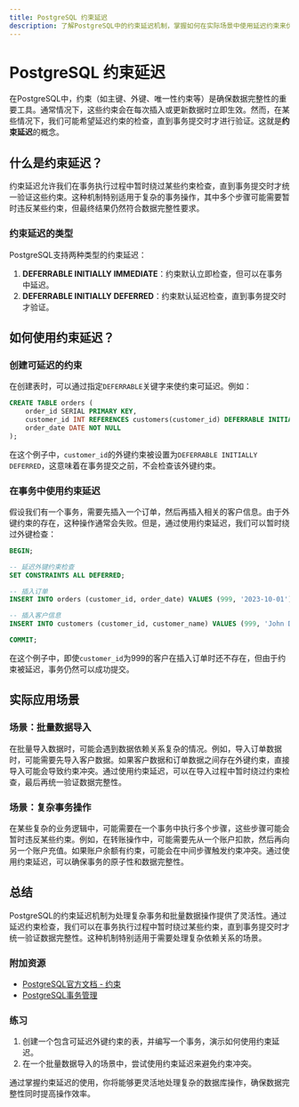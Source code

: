 ```yaml
---
title: PostgreSQL 约束延迟
description: 了解PostgreSQL中的约束延迟机制，掌握如何在实际场景中使用延迟约束来优化数据库操作。
---
```


# PostgreSQL 约束延迟

在PostgreSQL中，约束（如主键、外键、唯一性约束等）是确保数据完整性的重要工具。通常情况下，这些约束会在每次插入或更新数据时立即生效。然而，在某些情况下，我们可能希望延迟约束的检查，直到事务提交时才进行验证。这就是**约束延迟**的概念。

## 什么是约束延迟？

约束延迟允许我们在事务执行过程中暂时绕过某些约束检查，直到事务提交时才统一验证这些约束。这种机制特别适用于复杂的事务操作，其中多个步骤可能需要暂时违反某些约束，但最终结果仍然符合数据完整性要求。

### 约束延迟的类型

PostgreSQL支持两种类型的约束延迟：

1. **DEFERRABLE INITIALLY IMMEDIATE**：约束默认立即检查，但可以在事务中延迟。
2. **DEFERRABLE INITIALLY DEFERRED**：约束默认延迟检查，直到事务提交时才验证。

## 如何使用约束延迟？

### 创建可延迟的约束

在创建表时，可以通过指定`DEFERRABLE`关键字来使约束可延迟。例如：

```sql
CREATE TABLE orders (
    order_id SERIAL PRIMARY KEY,
    customer_id INT REFERENCES customers(customer_id) DEFERRABLE INITIALLY DEFERRED,
    order_date DATE NOT NULL
);
```

在这个例子中，`customer_id`的外键约束被设置为`DEFERRABLE INITIALLY DEFERRED`，这意味着在事务提交之前，不会检查该外键约束。

### 在事务中使用约束延迟

假设我们有一个事务，需要先插入一个订单，然后再插入相关的客户信息。由于外键约束的存在，这种操作通常会失败。但是，通过使用约束延迟，我们可以暂时绕过外键检查：

```sql
BEGIN;

-- 延迟外键约束检查
SET CONSTRAINTS ALL DEFERRED;

-- 插入订单
INSERT INTO orders (customer_id, order_date) VALUES (999, '2023-10-01');

-- 插入客户信息
INSERT INTO customers (customer_id, customer_name) VALUES (999, 'John Doe');

COMMIT;
```

在这个例子中，即使`customer_id`为999的客户在插入订单时还不存在，但由于约束被延迟，事务仍然可以成功提交。

## 实际应用场景

### 场景：批量数据导入

在批量导入数据时，可能会遇到数据依赖关系复杂的情况。例如，导入订单数据时，可能需要先导入客户数据。如果客户数据和订单数据之间存在外键约束，直接导入可能会导致约束冲突。通过使用约束延迟，可以在导入过程中暂时绕过约束检查，最后再统一验证数据完整性。

### 场景：复杂事务操作

在某些复杂的业务逻辑中，可能需要在一个事务中执行多个步骤，这些步骤可能会暂时违反某些约束。例如，在转账操作中，可能需要先从一个账户扣款，然后再向另一个账户充值。如果账户余额有约束，可能会在中间步骤触发约束冲突。通过使用约束延迟，可以确保事务的原子性和数据完整性。

## 总结

PostgreSQL的约束延迟机制为处理复杂事务和批量数据操作提供了灵活性。通过延迟约束检查，我们可以在事务执行过程中暂时绕过某些约束，直到事务提交时才统一验证数据完整性。这种机制特别适用于需要处理复杂依赖关系的场景。

### 附加资源

- [PostgreSQL官方文档 - 约束](https://www.postgresql.org/docs/current/ddl-constraints.html)
- [PostgreSQL事务管理](https://www.postgresql.org/docs/current/tutorial-transactions.html)

### 练习

1. 创建一个包含可延迟外键约束的表，并编写一个事务，演示如何使用约束延迟。
2. 在一个批量数据导入的场景中，尝试使用约束延迟来避免约束冲突。

通过掌握约束延迟的使用，你将能够更灵活地处理复杂的数据库操作，确保数据完整性同时提高操作效率。